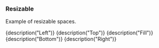 
<Meta title="Basic examples|Anchored" />

### Resizable

Example of resizable spaces.

<Preview>
	<Story name="Resizable">
		<ViewPort>
			<LeftResizable size="20%" style={blue} trackSize={true}>
				{description("Left")}
			</LeftResizable>
			<Fill style={green}>
				<TopResizable size="20%" style={red} trackSize={true}>
					{description("Top")}
				</TopResizable>
				<Fill style={green} trackSize={true}>
					{description("Fill")}
				</Fill>
				<BottomResizable size="20%" style={red} trackSize={true}>
					{description("Bottom")}
				</BottomResizable>
			</Fill>
			<RightResizable size="20%" style={blue} trackSize={true}>
				{description("Right")}
			</RightResizable>
		</ViewPort>
	</Story>
</Preview>
